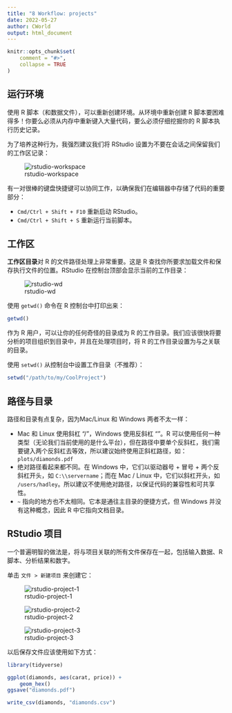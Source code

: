 ```yaml
---
title: "8 Workflow: projects"
date: 2022-05-27
author: CWorld
output: html_document
---
```


```r
knitr::opts_chunk$set(
    comment = "#>",
    collapse = TRUE
)
```

## 运行环境

使用 R 脚本（和数据文件），可以重新创建环境。从环境中重新创建 R 脚本要困难得多！你要么必须从内存中重新键入大量代码，要么必须仔细挖掘你的 R 脚本执行历史记录。

为了培养这种行为，我强烈建议我们将 RStudio 设置为不要在会话之间保留我们的工作区记录：

![rstudio-workspace](https://d33wubrfki0l68.cloudfront.net/7fa44a5471d40025344176ede4169c5ad3159482/1577f/screenshots/rstudio-workspace.png)

有一对很棒的键盘快捷键可以协同工作，以确保我们在编辑器中存储了代码的重要部分：

- `Cmd/Ctrl + Shift + F10` 重新启动 RStudio。
- `Cmd/Ctrl + Shift + S` 重新运行当前脚本。

## 工作区

**工作区目录**对 R 的文件路径处理上非常重要。这是 R 查找你所要求加载文件和保存执行文件的位置。RStudio 在控制台顶部会显示当前的工作目录：

![rstudio-wd](https://d33wubrfki0l68.cloudfront.net/176fc11b0b484209bd77f13ab5116b8a0d7aa13a/2b6f7/screenshots/rstudio-wd.png)

使用 `getwd()` 命令在 R 控制台中打印出来：

```R
getwd()
```

作为 R 用户，可以让你的任何奇怪的目录成为 R 的工作目录。我们应该很快将要分析的项目组织到目录中，并且在处理项目时，将 R 的工作目录设置为与之关联的目录。

使用 `setwd()` 从控制台中设置工作目录（不推荐）：

```R
setwd("/path/to/my/CoolProject")
```

## 路径与目录

路径和目录有点复杂，因为Mac/Linux 和 Windows 两者不太一样：

- Mac 和 Linux 使用斜杠 “/”，Windows 使用反斜杠 “\”。R 可以使用任何一种类型（无论我们当前使用的是什么平台），但在路径中要单个反斜杠，我们需要键入两个反斜杠去等效，所以建议始终使用正斜杠路径，如：`plots/diamonds.pdf`
- 绝对路径看起来都不同。在 Windows 中，它们以驱动器号 + 冒号 + 两个反斜杠开头，如 `C:\\servername`；而在 Mac / Linux 中，它们以斜杠开头，如 `/users/hadley`。所以建议不使用绝对路径，以保证代码的兼容性和可共享性。
- `~` 指向的地方也不太相同。它本是通往主目录的便捷方式，但 Windows 并没有这种概念，因此 R 中它指向文档目录。

## RStudio 项目

一个普遍明智的做法是，将与项目关联的所有文件保存在一起，包括输入数据、R 脚本、分析结果和数字。

单击 `文件 > 新建项目` 来创建它：

![rstudio-project-1](https://d33wubrfki0l68.cloudfront.net/87562c4851bf4d0b0c8415dc9d6690493572e362/a6685/screenshots/rstudio-project-1.png)

![rstudio-project-2](https://d33wubrfki0l68.cloudfront.net/0fa791e2621be297cb9c5cac0b2802223e3d7714/57d89/screenshots/rstudio-project-2.png)

![rstudio-project-3](https://d33wubrfki0l68.cloudfront.net/dee6324df1f5c5121d1c1e9eed822ee52c87167b/1f325/screenshots/rstudio-project-3.png)

以后保存文件应该使用如下方式：

```R
library(tidyverse)

ggplot(diamonds, aes(carat, price)) + 
    geom_hex()
ggsave("diamonds.pdf")

write_csv(diamonds, "diamonds.csv")
```

